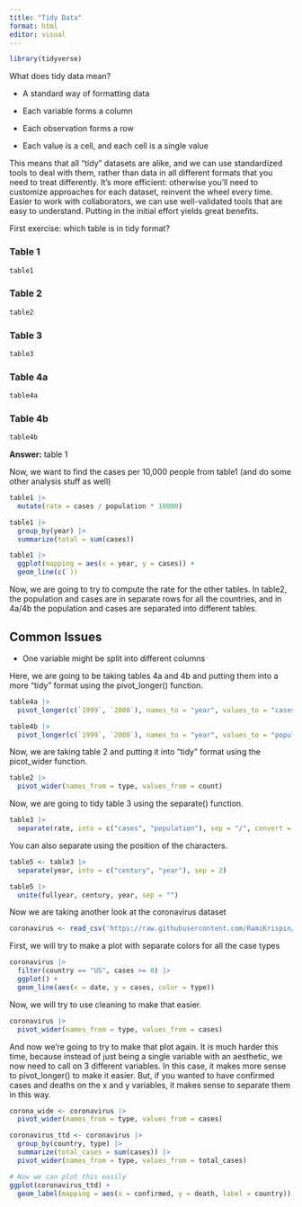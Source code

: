 ```yaml
---
title: "Tidy Data"
format: html
editor: visual
---
```


```r
library(tidyverse)
```

What does tidy data mean?

-   A standard way of formatting data

-   Each variable forms a column

-   Each observation forms a row

-   Each value is a cell, and each cell is a single value

This means that all "tidy" datasets are alike, and we can use standardized tools to deal with them, rather than data in all different formats that you need to treat differently. It's more efficient: otherwise you'll need to customize approaches for each dataset, reinvent the wheel every time. Easier to work with collaborators, we can use well-validated tools that are easy to understand. Putting in the initial effort yields great benefits.

First exercise: which table is in tidy format?

### Table 1

```r
table1
```

### Table 2

```r
table2
```

### Table 3

```r
table3
```

### Table 4a

```r
table4a
```

### Table 4b

```r
table4b
```

**Answer:** table 1

Now, we want to find the cases per 10,000 people from table1 (and do some other analysis stuff as well)

```r
table1 |> 
  mutate(rate = cases / population * 10000)
```

```r
table1 |> 
  group_by(year) |> 
  summarize(total = sum(cases))
```

```r
table1 |> 
  ggplot(mapping = aes(x = year, y = cases)) +
  geom_line(c(`))
```

Now, we are going to try to compute the rate for the other tables. In table2, the population and cases are in separate rows for all the countries, and in 4a/4b the population and cases are separated into different tables.

## Common Issues

-   One variable might be split into different columns

Here, we are going to be taking tables 4a and 4b and putting them into a more "tidy" format using the pivot_longer() function.

```r
table4a |> 
  pivot_longer(c(`1999`, `2000`), names_to = "year", values_to = "cases")
```

```r
table4b |> 
  pivot_longer(c(`1999`, `2000`), names_to = "year", values_to = "population")
```

Now, we are taking table 2 and putting it into "tidy" format using the picot_wider function.

```r
table2 |> 
  pivot_wider(names_from = type, values_from = count)
```

Now, we are going to tidy table 3 using the separate() function.

```r
table3 |> 
  separate(rate, into = c("cases", "population"), sep = "/", convert = TRUE)
```

You can also separate using the position of the characters.

```r
table5 <- table3 |> 
  separate(year, into = c("century", "year"), sep = 2)
```

```r
table5 |> 
  unite(fullyear, century, year, sep = "")
```

Now we are taking another look at the coronavirus dataset

```r
coronavirus <- read_csv('https://raw.githubusercontent.com/RamiKrispin/coronavirus/master/csv/coronavirus.csv')
```

First, we will try to make a plot with separate colors for all the case types

```r
coronavirus |> 
  filter(country == "US", cases >= 0) |> 
  ggplot() +
  geom_line(aes(x = date, y = cases, color = type))
```

Now, we will try to use cleaning to make that easier.

```r
coronavirus |> 
  pivot_wider(names_from = type, values_from = cases)
```

And now we're going to try to make that plot again. It is much harder this time, because instead of just being a single variable with an aesthetic, we now need to call on 3 different variables. In this case, it makes more sense to pivot_longer() to make it easier. But, if you wanted to have confirmed cases and deaths on the x and y variables, it makes sense to separate them in this way.

```r
corona_wide <- coronavirus |>
  pivot_wider(names_from = type, values_from = cases)
```

```r
coronavirus_ttd <- coronavirus |> 
  group_by(country, type) |>
  summarize(total_cases = sum(cases)) |>
  pivot_wider(names_from = type, values_from = total_cases)

# Now we can plot this easily
ggplot(coronavirus_ttd) +
  geom_label(mapping = aes(x = confirmed, y = death, label = country))
```


